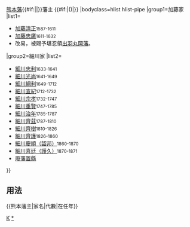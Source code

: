 {{Navbox
|name=熊本藩主
|title={{#if:{{{1|}}}|{{{1|}}}|}}[[熊本藩]]{{#if:{{{2|}}}|{{{2|}}}|}}藩主 {{#if:{{{3|}}}|({{{3|}}})|}}
|bodyclass=hlist hlist-pipe
|group1=加藤家
|list1=
*[[加藤清正]]<small>1587-1611</small>
*[[加藤忠廣]]<small>1611-1632</small>
*改易，被賜予堪忍領[[出羽國|出羽]][[出羽丸岡藩|丸岡藩]]。
|group2=細川家
|list2=
*[[細川忠利]]<small>1633-1641</small>
*[[細川光尚]]<small>1641-1649</small>
*[[細川綱利]]<small>1649-1712</small>
*[[細川宣紀]]<small>1712-1732</small>
*[[細川宗孝]]<small>1732-1747</small>
*[[細川重賢]]<small>1747-1785</small>
*[[細川治年]]<small>1785-1787</small>
*[[細川齊茲]]<small>1787-1810</small>
*[[細川齊樹]]<small>1810-1826</small>
*[[細川齊護]]<small>1826-1860</small>
*[[細川韶邦|細川慶順（韶邦）]]<small>1860-1870</small>
*[[細川護久|細川喜廷（護久）]]<small>1870-1871</small>
*[[廢藩置縣]]
}}<noinclude>
==用法==
<nowiki>{{熊本藩主|家名|代數|在任年}}</nowiki>
[[Category:歷代藩主模板|K]]
[[Category:熊本藩主|*]]
</noinclude>